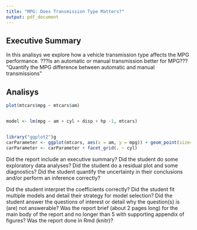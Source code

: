 ```yaml
---
title: "MPG: Does Transmission Type Matters?"
output: pdf_document
---
```

## Executive Summary
In this analisys we explore how a vehicle transmission type affects the MPG performance.
???Is an automatic or manual transmission better for MPG???
"Quantify the MPG difference between automatic and manual transmissions"

## Analisys

```r
plot(mtcars$mpg ~ mtcars$am)


model <- lm(mpg ~ am + cyl + disp + hp -1, mtcars)


library("ggplot2")g
carParameter <- ggplot(mtcars, aes(x = am, y = mpg)) + geom_point(size=1)
carParameter <- carParameter + facet_grid(. ~ cyl)
```


Did the report include an executive summary?
Did the student do some exploratory data analyses?
Did the student do a residual plot and some diagnostics?
Did the student quantify the uncertainty in their conclusions and/or perform an inference correctly?

Did the student interpret the coefficients correctly?
Did the student fit multiple models and detail their strategy for model selection?
Did the student answer the questions of interest or detail why the question(s) is (are) not answerable?
Was the report brief (about 2 pages long) for the main body of the report and no longer than 5 with supporting appendix of figures?
Was the report done in Rmd (knitr)?